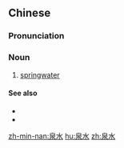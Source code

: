 ==Chinese==
{{zh-forms}}

===Pronunciation===
{{zh-pron
|m=quánshuǐ
|c=cyun4 seoi2
|h=pfs=chhièn-súi
|mn=chôaⁿ-chúi
|cat=n
}}

===Noun===
{{zh-noun}}

# [[springwater]]

====See also====
* {{zh-l|飲用水}}
* {{zh-l|淡水}}

[[zh-min-nan:泉水]]
[[hu:泉水]]
[[zh:泉水]]